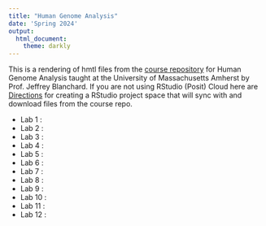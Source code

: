 ```yaml
---
title: "Human Genome Analysis"
date: 'Spring 2024'
output: 
  html_document:
    theme: darkly
---
```


This is a rendering of hmtl files from the [course repository](https://github.com/jeffreyblanchard/HumGen2024R) for Human Genome Analysis taught at the University of Massachusetts Amherst by Prof. Jeffrey Blanchard.  If you are not using RStudio (Posit) Cloud here are [Directions](HumGen_github.html) for creating a RStudio project space that will sync with and download files from the course repo.

* Lab 1 : 
* Lab 2 : 
* Lab 3 : 
* Lab 4 : 
* Lab 5 : 
* Lab 6 : 
* Lab 7 : 
* Lab 8 : 
* Lab 9 : 
* Lab 10 : 
* Lab 11 : 
* Lab 12 :